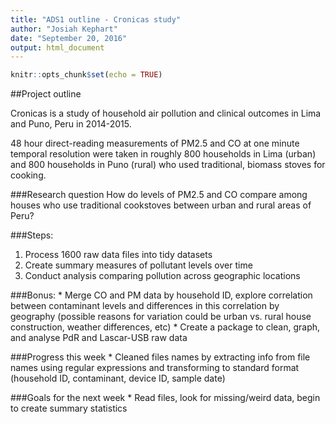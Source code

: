```yaml
---
title: "ADS1 outline - Cronicas study"
author: "Josiah Kephart"
date: "September 20, 2016"
output: html_document
---
```


```r
knitr::opts_chunk$set(echo = TRUE)
```
##Project outline

Cronicas is a study of household air pollution and clinical outcomes in Lima and Puno, Peru in 2014-2015. 

48 hour direct-reading measurements of PM2.5 and CO at one minute temporal resolution were taken in roughly 800 households in Lima (urban) and 800 households in Puno (rural) who used traditional, biomass stoves for cooking.

###Research question
How do levels of PM2.5 and CO compare among houses who use traditional cookstoves between urban and rural areas of Peru?

###Steps:

1. Process 1600 raw data files into tidy datasets
2. Create summary measures of pollutant levels over time
3. Conduct analysis comparing pollution across geographic locations

###Bonus:
* Merge CO and PM data by household ID, explore correlation between contaminant levels and differences in this correlation by geography (possible reasons for variation could be urban vs. rural house construction, weather differences, etc)
* Create a package to clean, graph, and analyse PdR and Lascar-USB raw data 

###Progress this week
* Cleaned files names by extracting info from file names using regular expressions and transforming to standard format (household ID, contaminant, device ID, sample date)

###Goals for the next week
* Read files, look for missing/weird data, begin to create summary statistics
